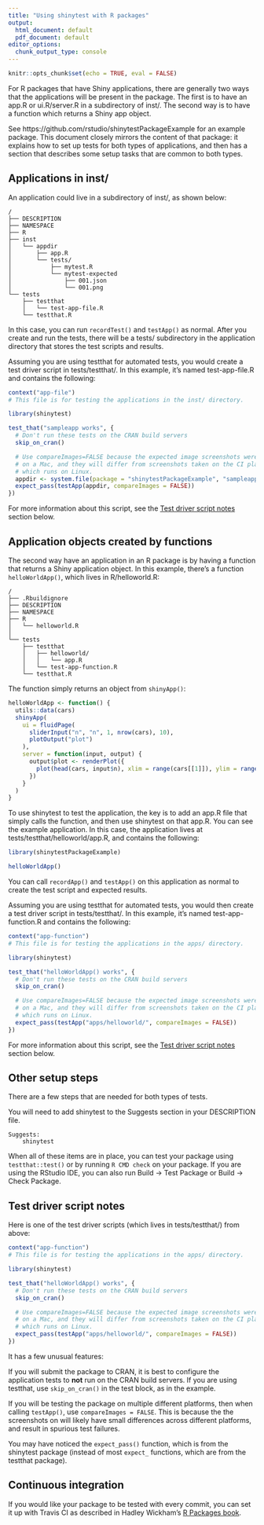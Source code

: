 ```yaml
---
title: "Using shinytest with R packages"
output:
  html_document: default
  pdf_document: default
editor_options: 
  chunk_output_type: console
---
```


```r
knitr::opts_chunk$set(echo = TRUE, eval = FALSE)
```

For R packages that have Shiny applications, there are generally two ways that the applications will be present in the package. The first is to have an app.R or ui.R/server.R in a subdirectory of inst/. The second way is to have a function which returns a Shiny app object.

See https://github.com/rstudio/shinytestPackageExample for an example package. This document closely mirrors the content of that package: it explains how to set up tests for both types of applications, and then has a section that describes some setup tasks that are common to both types.


## Applications in inst/

An application could live in a subdirectory of inst/, as shown below:

```
/
├── DESCRIPTION
├── NAMESPACE
├── R
├── inst
│   └── appdir
│       ├── app.R
│       └── tests/
│           ├── mytest.R
│           └── mytest-expected
│               ├── 001.json
│               └── 001.png
└── tests
    ├── testthat
    │   └── test-app-file.R
    └── testthat.R
```

In this case, you can run `recordTest()` and `testApp()` as normal. After you create and run the tests, there will be a tests/ subdirectory in the application directory that stores the test scripts and results.

Assuming you are using testthat for automated tests, you would create a test driver script in tests/testthat/. In this example, it's named test-app-file.R and contains the following:

```r
context("app-file")
# This file is for testing the applications in the inst/ directory.

library(shinytest)

test_that("sampleapp works", {
  # Don't run these tests on the CRAN build servers
  skip_on_cran()

  # Use compareImages=FALSE because the expected image screenshots were created
  # on a Mac, and they will differ from screenshots taken on the CI platform,
  # which runs on Linux.
  appdir <- system.file(package = "shinytestPackageExample", "sampleapp")
  expect_pass(testApp(appdir, compareImages = FALSE))
})
```

For more information about this script, see the [Test driver script notes](#Test-driver-script-notes) section below.


## Application objects created by functions

The second way have an application in an R package is by having a function that returns a Shiny application object. In this example, there's a function `helloWorldApp()`, which lives in R/helloworld.R:

```
/
├── .Rbuildignore
├── DESCRIPTION
├── NAMESPACE
├── R
│   └── helloworld.R
│
└── tests
    ├── testthat
    │   ├── helloworld/
    │   │   └── app.R
    │   └── test-app-function.R
    └── testthat.R
```

The function simply returns an object from `shinyApp()`:

```r
helloWorldApp <- function() {
  utils::data(cars)
  shinyApp(
    ui = fluidPage(
      sliderInput("n", "n", 1, nrow(cars), 10),
      plotOutput("plot")
    ),
    server = function(input, output) {
      output$plot <- renderPlot({
        plot(head(cars, input$n), xlim = range(cars[[1]]), ylim = range(cars[[2]]))
      })
    }
  )
}
```

To use shinytest to test the application, the key is to add an app.R file that simply calls the function, and then use shinytest on that app.R. You can see the example application. In this case, the application lives at tests/testthat/helloworld/app.R, and contains the following:

```r
library(shinytestPackageExample)

helloWorldApp()
```

You can call `recordApp()` and `testApp()` on this application as normal to create the test script and expected results.

Assuming you are using testthat for automated tests, you would then create a test driver script in tests/testthat/. In this example, it's named test-app-function.R and contains the following:

```r
context("app-function")
# This file is for testing the applications in the apps/ directory.

library(shinytest)

test_that("helloWorldApp() works", {
  # Don't run these tests on the CRAN build servers
  skip_on_cran()

  # Use compareImages=FALSE because the expected image screenshots were created
  # on a Mac, and they will differ from screenshots taken on the CI platform,
  # which runs on Linux.
  expect_pass(testApp("apps/helloworld/", compareImages = FALSE))
})
```

For more information about this script, see the [Test driver script notes](#Test-driver-script-notes) section below.



## Other setup steps

There are a few steps that are needed for both types of tests.

You will need to add shinytest to the Suggests section in your DESCRIPTION file.

```
Suggests:
    shinytest
```

When all of these items are in place, you can test your package using `testthat::test()` or by running `R CMD check` on your package. If you are using the RStudio IDE, you can also run Build -> Test Package or Build -> Check Package.



## Test driver script notes

Here is one of the test driver scripts (which lives in tests/testthat/) from above:

```r
context("app-function")
# This file is for testing the applications in the apps/ directory.

library(shinytest)

test_that("helloWorldApp() works", {
  # Don't run these tests on the CRAN build servers
  skip_on_cran()

  # Use compareImages=FALSE because the expected image screenshots were created
  # on a Mac, and they will differ from screenshots taken on the CI platform,
  # which runs on Linux.
  expect_pass(testApp("apps/helloworld/", compareImages = FALSE))
})
```

It has a few unusual features:

If you will submit the package to CRAN, it is best to configure the application tests to **not** run on the CRAN build servers. If you are using testthat, use `skip_on_cran()` in the test block, as in the example.

If you will be testing the package on multiple different platforms, then when calling `testApp()`, use `compareImages = FALSE`. This is because the the screenshots on will likely have small differences across different platforms, and result in spurious test failures.

You may have noticed the `expect_pass()` function, which is from the shinytest package (instead of most `expect_` functions, which are from the testthat package).


## Continuous integration

If you would like your package to be tested with every commit, you can set it up with Travis CI as described in Hadley Wickham's [R Packages book](http://r-pkgs.had.co.nz/check.html#travis).
